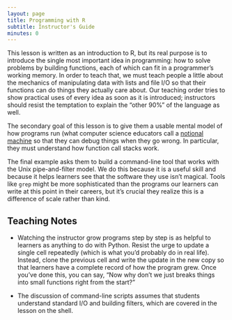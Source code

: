 ```yaml
---
layout: page
title: Programming with R
subtitle: Instructor's Guide
minutes: 0
---
```



This lesson is written as an introduction to R,
but its real purpose is to introduce the single most important idea in programming:
how to solve problems by building functions,
each of which can fit in a programmer's working memory.
In order to teach that,
we must teach people a little about
the mechanics of manipulating data with lists and file I/O
so that their functions can do things they actually care about.
Our teaching order tries to show practical uses of every idea as soon as it is introduced;
instructors should resist the temptation to explain
the "other 90%" of the language
as well.

The secondary goal of this lesson is to give them a usable mental model of how programs run
(what computer science educators call a [notional machine](reference.html#notional-machine)
so that they can debug things when they go wrong.
In particular,
they must understand how function call stacks work.

The final example asks them to build a command-line tool
that works with the Unix pipe-and-filter model.
We do this because it is a useful skill
and because it helps learners see that the software they use isn't magical.
Tools like `grep` might be more sophisticated than
the programs our learners can write at this point in their careers,
but it's crucial they realize this is a difference of scale rather than kind.

## Teaching Notes

*   Watching the instructor grow programs step by step
    is as helpful to learners as anything to do with Python.
    Resist the urge to update a single cell repeatedly
    (which is what you'd probably do in real life).
    Instead,
    clone the previous cell and write the update in the new copy
    so that learners have a complete record of how the program grew.
    Once you've done this,
    you can say,
    "Now why don't we just breaks things into small functions right from the start?"

*   The discussion of command-line scripts
    assumes that students understand standard I/O and building filters,
    which are covered in the lesson on the shell.
